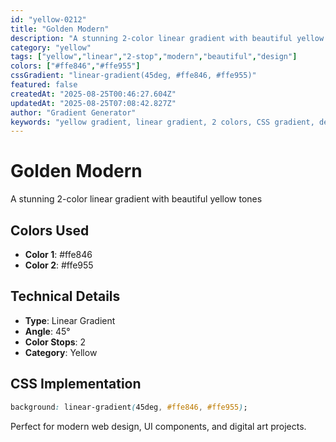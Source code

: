```yaml
---
id: "yellow-0212"
title: "Golden Modern"
description: "A stunning 2-color linear gradient with beautiful yellow tones"
category: "yellow"
tags: ["yellow","linear","2-stop","modern","beautiful","design"]
colors: ["#ffe846","#ffe955"]
cssGradient: "linear-gradient(45deg, #ffe846, #ffe955)"
featured: false
createdAt: "2025-08-25T00:46:27.604Z"
updatedAt: "2025-08-25T07:08:42.827Z"
author: "Gradient Generator"
keywords: "yellow gradient, linear gradient, 2 colors, CSS gradient, design, #ffe846, #ffe955"
---
```


# Golden Modern

A stunning 2-color linear gradient with beautiful yellow tones

## Colors Used
- **Color 1**: #ffe846
- **Color 2**: #ffe955

## Technical Details
- **Type**: Linear Gradient
- **Angle**: 45°
- **Color Stops**: 2
- **Category**: Yellow

## CSS Implementation
```css
background: linear-gradient(45deg, #ffe846, #ffe955);
```

Perfect for modern web design, UI components, and digital art projects.
